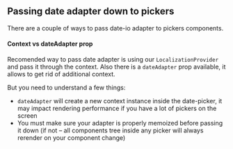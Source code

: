 
<PageMeta title="Customize date management logic" />

## Passing date adapter down to pickers

There are a couple of ways to pass date-io adapter to pickers components.

<Ad />

#### Context vs dateAdapter prop

Recomended way to pass date adapter is using our `LocalizationProvider` and pass it through the context.
Also there is a `dateAdapter` prop available, it allows to get rid of additional context.

But you need to understand a few things:

- `dateAdapter` will create a new context instance inside the date-picker, it may impact rendering performance if you have a lot of pickers on the screen
- You must make sure your adapter is properly memoized before passing it down
  (if not – all components tree inside any picker will always rerender on your component change)

<Example source={DateAdapterProp} />
